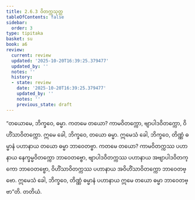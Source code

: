 ```yaml
---
title: 2.6.3 ဝိတက္ကသုတ္တ
tableOfContents: false
sidebar:
  order: 3
type: tipitaka
basket: su
book: a6
review:
  current: review
  updated: '2025-10-20T16:39:25.379477'
  updated_by: ''
  notes: ''
  history:
  - state: review
    date: '2025-10-20T16:39:25.379477'
    updated_by: ''
    notes: ''
    previous_state: draft
---
```



<DynamicBreadcrumb />


<ReviewStatus review={frontmatter.review} showDetails={true} />

<HypothesisAnnotation frontmatter={frontmatter} />

<Division number="109" book="a6" e="ch" v="16" p="388">

<Paragraph number="746" book="a6">
“တယောမေ, ဘိက္ခဝေ, ဓမ္မာ. ကတမေ တယော? ကာမဝိတက္ကော, ဗျာပါဒဝိတက္ကော, ဝိဟိံသာဝိတက္ကော. ဣမေ ခေါ, ဘိက္ခဝေ, တယော ဓမ္မာ. ဣမေသံ ခေါ, ဘိက္ခဝေ, တိဏ္ဏံ ဓမ္မာနံ ပဟာနာယ တယော ဓမ္မာ ဘာဝေတဗ္ဗာ. ကတမေ တယော? ကာမဝိတက္ကဿ ပဟာနာယ နေက္ခမ္မဝိတက္ကော ဘာဝေတဗ္ဗော, ဗျာပါဒဝိတက္ကဿ ပဟာနာယ အဗျာပါဒဝိတက္ကော ဘာဝေတဗ္ဗော, ဝိဟိံသာဝိတက္ကဿ ပဟာနာယ အဝိဟိံသာဝိတက္ကော ဘာဝေတဗ္ဗော. ဣမေသံ ခေါ, ဘိက္ခဝေ, တိဏ္ဏံ ဓမ္မာနံ ပဟာနာယ ဣမေ တယော ဓမ္မာ ဘာဝေတဗ္ဗာ”တိ.

</Paragraph>
</Division>

<Paragraph number="747" type="center" book="a6">
တတိယံ.
</Paragraph>